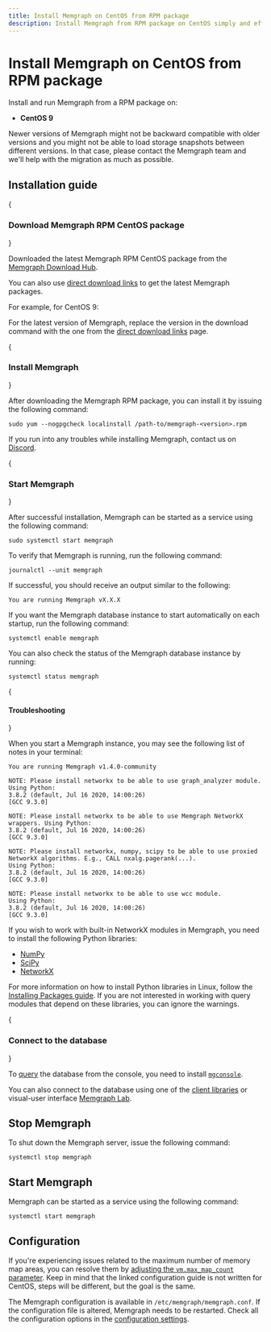 ```yaml
---
title: Install Memgraph on CentOS from RPM package
description: Install Memgraph from RPM package on CentOS simply and efficiently using our documentation. 
---
```



# Install Memgraph on CentOS from RPM package

Install and run Memgraph from a RPM package on: 
  - **CentOS 9**

<Callout type="warning"> 
Newer versions of Memgraph might not be backward
compatible with older versions and you might not be able to load storage
snapshots between different versions. In that case, please contact the Memgraph
team and we'll help with the migration as much as possible.
 </Callout>

## Installation guide

<Steps>
{<h3 className="custom-header">Download Memgraph RPM CentOS package</h3>}

Downloaded the latest Memgraph RPM CentOS package from the [Memgraph Download
Hub](https://memgraph.com/download/).

You can also use [direct download
links](/getting-started/install-memgraph/direct-download-links) to get the
latest Memgraph packages. 

For example, for CentOS 9:

<CodeSnippet 
code="sudo wget https://download.memgraph.com/memgraph/v3.0.0/centos-9/memgraph-3.0.0_1-1.x86_64.rpm" 
page="install-memgraph/centos" os="centos"/>

<Callout>

For the latest version of Memgraph, replace the version in the download command
with the one from the [direct download
links](/getting-started/install-memgraph/direct-download-links) page.

</Callout>

{<h3 className="custom-header">Install Memgraph</h3>}

After downloading the Memgraph RPM package, you can install it by issuing the
following command:

```
sudo yum --nogpgcheck localinstall /path-to/memgraph-<version>.rpm
```

If you run into any troubles while installing Memgraph, contact us on
[Discord](https://discord.gg/memgraph).

{<h3 className="custom-header">Start Memgraph</h3>}

After successful installation, Memgraph can be started as a service using the
following command:

```
sudo systemctl start memgraph
```
To verify that Memgraph is running, run the following command:

```
journalctl --unit memgraph
```

If successful, you should receive an output similar to the following:

```
You are running Memgraph vX.X.X
```

If you want the Memgraph database instance to start automatically on each startup, run the
following command:

```
systemctl enable memgraph
```

You can also check the status of the Memgraph database instance by running:
```
systemctl status memgraph
```

{<h4 className="custom-header">Troubleshooting</h4>}

When you start a Memgraph instance, you may see the following list of notes in
your terminal:

```
You are running Memgraph v1.4.0-community

NOTE: Please install networkx to be able to use graph_analyzer module. Using Python:
3.8.2 (default, Jul 16 2020, 14:00:26)
[GCC 9.3.0]

NOTE: Please install networkx to be able to use Memgraph NetworkX wrappers. Using Python:
3.8.2 (default, Jul 16 2020, 14:00:26)
[GCC 9.3.0]

NOTE: Please install networkx, numpy, scipy to be able to use proxied NetworkX algorithms. E.g., CALL nxalg.pagerank(...).
Using Python:
3.8.2 (default, Jul 16 2020, 14:00:26)
[GCC 9.3.0]

NOTE: Please install networkx to be able to use wcc module.
Using Python:
3.8.2 (default, Jul 16 2020, 14:00:26)
[GCC 9.3.0]
```

If you wish to work with built-in NetworkX modules in Memgraph, you need to
install the following Python libraries:
* [NumPy](https://numpy.org/)
* [SciPy](https://www.scipy.org/)
* [NetworkX](https://networkx.org/)

For more information on how to install Python libraries in Linux, follow the
[Installing Packages
guide](https://packaging.python.org/tutorials/installing-packages/). If you are
not interested in working with query modules that depend on these libraries, you
can ignore the warnings.

{<h3 className="custom-header">Connect to the database</h3>}

To [query](/querying) the database from the console, you need to install
[`mgconsole`](/getting-started/cli). 

You can also connect to the database using one of the [client
libraries](/client-libraries) or visual-user interface [Memgraph
Lab](/data-visualization).

</Steps>

## Stop Memgraph

To shut down the Memgraph server, issue the following command:

```
systemctl stop memgraph
```

## Start Memgraph

Memgraph can be started as a service using the following command:

```
systemctl start memgraph
```

## Configuration

<Callout type="info">

If you're experiencing issues related to the maximum number of memory map areas,
you can resolve them by [adjusting the `vm.max_map_count`
parameter](/configuration/system-configuration#increasing-memory-map-areas). Keep in
mind that the linked configuration guide is not written for CentOS, steps will be 
different, but the goal is the same.

</Callout>

The Memgraph configuration is available in `/etc/memgraph/memgraph.conf`. If the
configuration file is altered, Memgraph needs to be restarted. Check all the
configuration options in the [configuration
settings](/database-management/configuration). 


